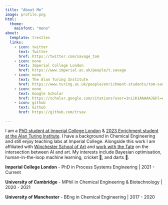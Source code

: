 ```yaml
---
title: "About Me"
image: profile.png
html:
  theme: 
    mainfont: "mono"
about:
  template: trestles
  links:
    - icon: twitter
      text: Twitter
      href: https://twitter.com/savage_tom
    - icon: none
      text: Imperial College London
      href: https://www.imperial.ac.uk/people/t.savage
    - icon: none
      text: The Alan Turing Institute
      href: https://www.turing.ac.uk/people/enrichment-students/tom-savage
    - icon: none
      text: Google Scholar
      href: https://scholar.google.com/citations?user=1niiK1AAAAAJ&hl=en
    - icon: github
      text: Github
      href: https://github.com/trsav

---
```

:::{.cleanbox}
I am a [PhD student at Imperial College London](https://www.imperial.ac.uk/people/t.savage) & [2023 Enrichment student at the Alan Turing Institute](https://www.turing.ac.uk/people/enrichment-students/tom-savage). I have a background in Chemical Engineering and still enjoy teaching labs at Imperial College. Alongside this work I am affiliated with [Winchester School of Art](https://www.southampton.ac.uk/about/faculties-schools-departments/winchester-school-of-art) and [work with the Tate](https://www.tate.org.uk/whats-on/tate-britain/late-at-tate-britain) on the intersection between AI and art. My interests include Bayesian optimisation, human-in-the-loop machine learning, cricket 🏏, and darts 🎯. 
:::


**Imperial College London**
- PhD in Process Systems Engineering | 2021 - Current

**University of Cambridge**
- MPhil in Chemical Engineering & Biotechnology | 2020 - 2021

**University of Manchester**
- BEng in Chemical Engineering | 2017 - 2020

